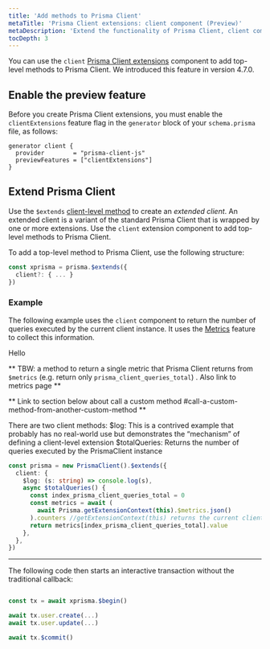 ```yaml
---
title: 'Add methods to Prisma Client'
metaTitle: 'Prisma Client extensions: client component (Preview)'
metaDescription: 'Extend the functionality of Prisma Client, client component'
tocDepth: 3
---
```


<TopBlock>

You can use the `client` [Prisma Client extensions](/concepts/components/prisma-client/client-extensions) component to add top-level methods to Prisma Client. We introduced this feature in version 4.7.0.

</TopBlock>

## Enable the preview feature

Before you create Prisma Client extensions, you must enable the `clientExtensions` feature flag in the `generator` block of your `schema.prisma` file, as follows:

```prisma
generator client {
  provider        = "prisma-client-js"
  previewFeatures = ["clientExtensions"]
}
```

## Extend Prisma Client

Use the `$extends` [client-level method](/reference/api-reference/prisma-client-reference#client-methods) to create an _extended client_. An extended client is a variant of the standard Prisma Client that is wrapped by one or more extensions. Use the `client` extension component to add top-level methods to Prisma Client.

To add a top-level method to Prisma Client, use the following structure:

```ts
const xprisma = prisma.$extends({
  client?: { ... }
})
```

### Example

The following example uses the `client` component to return the number of queries executed by the current client instance. It uses the [Metrics](/concepts/components/prisma-client/metrics) feature to collect this information.

<Admonition type="info">

Hello

</Admonition>

** TBW: a method to return a single metric that Prisma Client returns from `$metrics` (e.g. return only `prisma_client_queries_total`) . Also link to metrics page **

** Link to section below about call a custom method #call-a-custom-method-from-another-custom-method **

There are two client methods:
$log: This is a contrived example that probably has no real-world use but demonstrates the “mechanism” of defining a client-level extension
$totalQueries: Returns the number of queries executed by the PrismaClient instance

```ts
const prisma = new PrismaClient().$extends({
  client: {
    $log: (s: string) => console.log(s),
    async $totalQueries() {
      const index_prisma_client_queries_total = 0
      const metrics = await (
        await Prisma.getExtensionContext(this).$metrics.json()
      ).counters //getExtensionContext(this) returns the current client instance
      return metrics[index_prisma_client_queries_total].value
    },
  },
})
```

---

The following code then starts an interactive transaction without the traditional callback:

```ts

const tx = await xprisma.$begin()

await tx.user.create(...)
await tx.user.update(...)

await tx.$commit()

```
